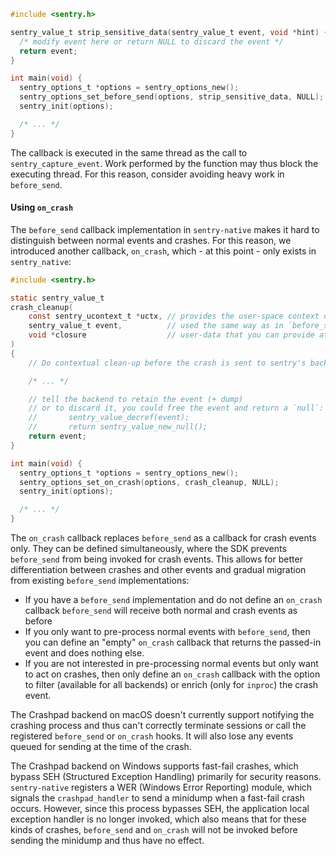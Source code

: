 ```c
#include <sentry.h>

sentry_value_t strip_sensitive_data(sentry_value_t event, void *hint) {
  /* modify event here or return NULL to discard the event */
  return event;
}

int main(void) {
  sentry_options_t *options = sentry_options_new();
  sentry_options_set_before_send(options, strip_sensitive_data, NULL);
  sentry_init(options);

  /* ... */
}
```

The callback is executed in the same thread as the call to `sentry_capture_event`. Work performed by the function may thus block the executing thread. For this reason, consider avoiding heavy work in `before_send`.


#### Using `on_crash`

The `before_send` callback implementation in `sentry-native` makes it hard to distinguish between normal events and crashes. For this reason, we introduced another callback, `on_crash`, which - at this point - only exists in `sentry_native`:

```c
#include <sentry.h>

static sentry_value_t
crash_cleanup(
    const sentry_ucontext_t *uctx, // provides the user-space context of the crash
    sentry_value_t event,          // used the same way as in `before_send`
    void *closure                  // user-data that you can provide at configuration time
)
{
    // Do contextual clean-up before the crash is sent to sentry's backend infrastructure

    /* ... */

    // tell the backend to retain the event (+ dump)
    // or to discard it, you could free the event and return a `null`:
    //       sentry_value_decref(event);
    //       return sentry_value_new_null();
    return event;
}

int main(void) {
  sentry_options_t *options = sentry_options_new();
  sentry_options_set_on_crash(options, crash_cleanup, NULL);
  sentry_init(options);

  /* ... */
}
```

The `on_crash` callback replaces `before_send` as a callback for crash events only. They can be defined simultaneously, where the SDK prevents `before_send` from being invoked for crash events. This allows for better differentiation between crashes and other events and gradual migration from existing `before_send` implementations:

- If you have a `before_send` implementation and do not define an `on_crash`
  callback `before_send` will receive both normal and crash events as before
- If you only want to pre-process normal events with `before_send`, then
  you can define an "empty" `on_crash` callback that returns the
  passed-in event and does nothing else.
- If you are not interested in pre-processing normal events but only want
  to act on crashes, then only define an `on_crash` callback with the option
  to filter (available for all backends) or enrich (only for `inproc`) the
  crash event.

<Alert level="warning" title="Not Supported in Crashpad on macOS">

The Crashpad backend on macOS doesn't currently support notifying the crashing process and thus can't correctly terminate sessions or call the registered `before_send` or `on_crash` hooks. It will also lose any events queued for sending at the time of the crash.

</Alert>

<Alert level="warning" title="Limitations in Crashpad on Windows for Fast-fail Crashes">

The Crashpad backend on Windows supports fast-fail crashes, which bypass SEH (Structured Exception Handling) primarily for security reasons. `sentry-native` registers a WER (Windows Error Reporting) module, which signals the `crashpad_handler` to send a minidump when a fast-fail crash occurs. However, since this process bypasses SEH, the application local exception handler is no longer invoked, which also means that for these kinds of crashes, `before_send` and `on_crash` will not be invoked before sending the minidump and thus have no effect.

</Alert>
